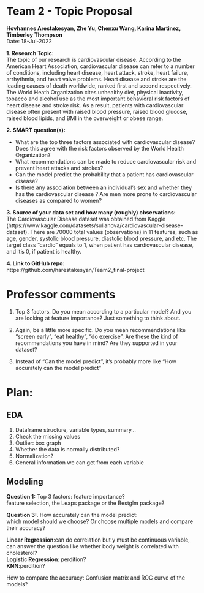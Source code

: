 # Team 2 - Topic Proposal
**Hovhannes Arestakesyan, Zhe Yu, Chenxu Wang, Karina Martinez, Timberley Thompson**  
Date: 18-Jul-2022

**1. Research Topic:**  
The topic of our research is cardiovascular disease. According to the American Heart Association, cardiovascular disease can refer to a number of conditions, including heart disease, heart attack, stroke, heart failure, arrhythmia, and heart valve problems. Heart disease and stroke are the leading causes of death worldwide, ranked first and second respectively. The World Heath Organization cites unhealthy diet, physical inactivity, tobacco and alcohol use as the most important behavioral risk factors of heart disease and stroke risk. As a result, patients with cardiovascular disease often present with raised blood pressure, raised blood glucose, raised blood lipids, and BMI in the overweight or obese range.

**2. SMART question(s):**  

* What are the top three factors associated with cardiovascular disease? Does this agree with the risk factors observed by the World Health Organization?  
* What recommendations can be made to reduce cardiovascular risk and prevent heart attacks and strokes?  
* Can the model predict the probability that a patient has cardiovascular disease?  
* Is there any association between an individual's sex and whether they has the cardiovascular disease ? Are men more prone to cardiovascular diseases as compared to women?


**3. Source of your data set and how many (roughly) observations:**  
The Cardiovascular Disease dataset was obtained from Kaggle   (https://www.kaggle.com/datasets/sulianova/cardiovascular-disease-dataset). There are 70000 total values (observations) in 11 features, such as age, gender, systolic blood pressure, diastolic blood pressure, and etc. The target class “cardio” equals to 1, when patient has cardiovascular disease, and it’s 0, if patient is healthy.

**4. Link to GitHub repo:**  
https://github.com/harestakesyan/Team2_final-project  


# **Professor comments**   
1. Top 3 factors. Do you mean according to a particular model? And you are looking at feature importance? Just something to think about.

2. Again, be a little more specific. Do you mean recommendations like "screen early", "eat healthy", "do exercise". Are these the kind of recommendations you have in mind? Are they supported in your dataset?

3. Instead of "Can the model predict", it's probably more like "How accurately can the model predict"


# **Plan:**  
## EDA  
1. Dataframe structure, variable types, summary...
2. Check the missing values
3. Outlier: box graph
4. Whether the data is normally distributed?
5. Normalization?
6. General information we can get from each variable

## Modeling  
**Question 1:** Top 3 factors: feature importance?  
feature selection, the Leaps package or the Bestglm package?  
  
**Question 3:**. How accurately can the model predict:  
which model should we choose? Or choose multiple models and compare their accuracy?  
  
**Linear Regression**:can do correlation but y must be continuous variable, can answer the question like whether body weight is correlated with cholesterol?    
**Logistic Regression**: perdition?   
**KNN**:perdition?  
  
How to compare the accuracy: Confusion matrix and ROC curve of the models?
  
